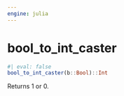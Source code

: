 ```yaml
---
engine: julia
---
```


# bool_to_int_caster {#sec-doc}
    

::: {.callout-note appearance="simple" title="docblock" collapse=false}    


```julia
#| eval: false
bool_to_int_caster(b::Bool)::Int

```

Returns 1 or 0.
 


:::
    

